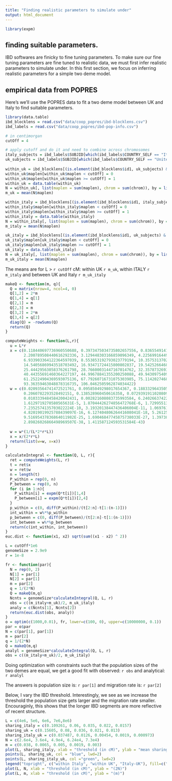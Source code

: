 ```yaml
---
title: "Finding realistic parameters to simulate under"
output: html_document
---
```

```r
library(expm)
```
## finding suitable parameters.
IBD softwares are finicky to fine tuning parameters. To make sure our fine tuning parameters are fine tuned to realistic data, we must first infer realistic parameters to simulate under. In this first section, we focus on inferring realistic parameters for a simple two deme model.


## empirical data from POPRES

Here's we'll use the POPRES data to fit a two deme model between UK and Italy to find suitable parameters.

```r
library(data.table)
ibd_blocklens = read.csv("data/coop_popres/ibd-blocklens.csv")
ibd_labels = read.csv("data/coop_popres/ibd-pop-info.csv")

# in centimorgan
cutOff = 4

# apply cutoff and do it and need to combine across chromosomes
italy_subjects = ibd_labels$SUBJID[which(ibd_labels$COUNTRY_SELF == "Italy")]
uk_subjects = ibd_labels$SUBJID[which(ibd_labels$COUNTRY_SELF == "United Kingdom")]
 
within_uk = ibd_blocklens[(is.element(ibd_blocklens$id1, uk_subjects) & is.element(ibd_blocklens$id2, uk_subjects)),]
within_uk$maplen[within_uk$maplen < cutOff] = 0
within_uk$maplen[within_uk$maplen >= cutOff] = 1
within_uk = data.table(within_uk)
N = within_uk[, list(maplen = sum(maplen), chrom = sum(chrom)), by = list(id1, id2)]
m_uk = mean(N$maplen)

within_italy = ibd_blocklens[(is.element(ibd_blocklens$id1, italy_subjects) & is.element(ibd_blocklens$id2, italy_subjects)),]
within_italy$maplen[within_italy$maplen < cutOff] = 0
within_italy$maplen[within_italy$maplen >= cutOff] = 1
within_italy = data.table(within_italy)
N = within_italy[, list(maplen = sum(maplen), chrom = sum(chrom)), by = list(id1, id2)]
m_italy = mean(N$maplen)

uk_italy = ibd_blocklens[(is.element(ibd_blocklens$id1, uk_subjects) & is.element(ibd_blocklens$id2, italy_subjects)),]
uk_italy$maplen[uk_italy$maplen < cutOff] = 0
uk_italy$maplen[uk_italy$maplen >= cutOff] = 1
uk_italy = data.table(uk_italy)
N = uk_italy[, list(maplen = sum(maplen), chrom = sum(chrom)), by = list(id1, id2)]
m_uk_italy = mean(N$maplen)
```
The means are for L > `r cutOff` cM: within UK `r m_uk`, within ITALY `r m_italy` and between UK and Italy `r m_uk_italy`

```r
makeQ <- function(m, q){
  Q = matrix(nrow=4, ncol=4, 0)
  Q[1,2] = 2*m
  Q[1,4] = q[1]
  Q[2,1] = m
  Q[2,3] = m
  Q[3,2] = 2*m
  Q[3,4] = q[2]
  diag(Q) = -rowSums(Q)
  return(Q)
}

computeWeights <- function(L,r){
  u = L*r
  x = c(0.118440697736960550688, 0.3973475034735802657556, 0.8365549141880933313119, 1.437175158191620443607,
        2.200789508440616292336, 3.129448303166859096349, 4.225699164493802071261, 5.492626704368934083587,
        6.933903364122364597039, 8.553853192793023779194, 10.35753137020864105106, 12.35082332811269876439,
        14.54056869943518703492, 16.93471724415800802837, 19.54252664684054185266, 22.37481610233449499411,
        25.44429563058376261798, 28.76600031447167014762, 32.35787326932856805551, 36.24156497875364752439,
        40.44355691460364227197, 44.99678841355200250088, 49.94309754094208987181, 55.33704611950810443499,
        61.25224904369593075136, 67.79260716731075303985, 75.11420274687672563149, 83.47405073153149030595,
        93.36359463048878316735, 106.0462505962874034422)
  w = c(0.02093564741472521761, 0.09585049298017654367, 0.18833296435057945936, 0.23281944819987904471,
        0.2060782293528492151, 0.138528960450616358, 0.07293919110208096649, 0.030605607903988887905,
        0.010333948458420042431, 0.002821608083735993584, 6.2402663742264620427E-4, 1.1168849922460852198E-4,
        1.6129719270580565631E-5, 1.87044426274856472768E-6, 1.72995513372709914535E-7, 1.26506996496773906645E-8,
        7.2352574135703022224E-10, 3.19320138447436406004E-11, 1.069761647687436460972E-12, 2.66597906070505518515E-14,
        4.82019019925788439097E-16, 6.12740480626441608041E-18, 5.26125812567892365789E-20, 2.89562589607893296815E-22,
        9.51695437836864011982E-25, 1.69046847745875738033E-27, 1.39738002075239812243E-30, 4.20697826929603166432E-34,
        2.89826026866498969507E-38, 1.411587124593531584E-43)
  
  w = w*(1/(L*2*r*L))
  x = x/(2*r*L)
  return(list(w=w, x=x))
}

calculateIntegral <- function(Q, L, r){
  ret = computeWeights(L, r)
  t = ret$x
  w = ret$w
  n = length(t)
  P_within = rep(0, n)
  P_between = rep(0, n)
  for (i in 1:n){
    P_within[i] = expm(Q*t[i])[1,4]
    P_between[i] = expm(Q*t[i])[2,4]
  }
  p_within = c(0, diff(P_within)/(t[2:n]-t[1:(n-1)]))
  int_within = w%*%p_within
  p_between = c(0, diff(P_between)/(t[2:n]-t[1:(n-1)]))
  int_between = w%*%p_between
  return(c(int_within, int_between))
}
euc.dist <- function(x1, x2) sqrt(sum((x1 - x2) ^ 2))

L = cutOff*1e6
genomeSize = 2.9e9
r = 1e-8

fr <- function(par){
  N = rep(0, 2)
  N[1] = par[1]
  N[2] = par[1]
  m = par[2]
  q = 1/(2*N)
  Q = makeQ(m,q)
  Ncnts = genomeSize*calculateIntegral(Q, L, r)
  obs = c((m_italy+m_uk)/2, m_uk_italy)
  analy = c(Ncnts[1], Ncnts[2])
  return(euc.dist(obs, analy))
}
o = optim(c(1000,0.01), fr, lower=c(100, 0), upper=c(10000000, 0.1))
par = o$par
N = c(par[1], par[1])
m = par[2]
q = 1/(2*N)
Q = makeQ(m,q)
analyl = genomeSize*calculateIntegral(Q, L, r)
obs = c((m_italy+m_uk)/2, m_uk_italy)

```

Doing optimization with constraints such that the population sizes of the two demes are equal, we get a good fit with observed: `r obs` and analytical: `r analyl`

The answers is population size is: `r par[1]` and migration rate is: `r par[2]`


Below, I vary the IBD threshold. Interestingly, we see as we increase the threshold the population size gets larger and the migration rate smaller. Encouraginly, this shows that the longer IBD segments are more reflective of recent structure.
```r
L = c(4e6, 5e6, 6e6, 7e6,8e6)
sharing_italy = c(0.109261, 0.06, 0.035, 0.022, 0.0157)
sharing_uk = c(0.15605, 0.08, 0.036, 0.021, 0.013)
sharing_italy_uk = c(0.037487, 0.0126, 0.00454, 0.0019, 0.000973)
N = c(2.6e4, 3.6e4, 4.9e4, 6.24e4, 7.3e4)
m = c(0.038, 0.0065, 0.005, 0.0019, 0.003)
plot(L, sharing_italy, xlab = "threshold (in cM)", ylab = "mean sharing", col = "red", lwd=2)
points(L, sharing_uk, col = "blue", lwd=2)
points(L, sharing_italy_uk, col ="green", lwd=2)
legend("topright", c("within Italy", "within UK", "Italy-UK"), fill=c("red", "blue", "green"))
plot(L, N, xlab = "threshold (in cM)", ylab = "(2N)")
plot(L, m, xlab = "threshold (in cM)", ylab = "(m)")
```
